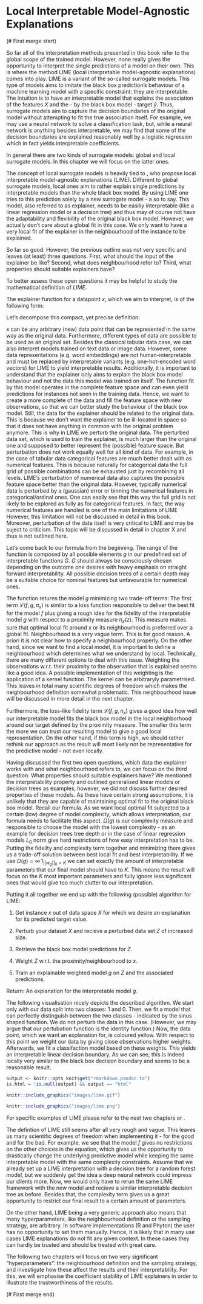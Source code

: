 # Local Interpretable Model-Agnostic Explanations

(# First merge start)

So far all of the interpretation methods presented in this book refer to the global scope of the trained model.
However, none really gives the opportunity to interpret the single predictions of a model on their own.
This is where the method LIME (local interpretable model-agnostic explanations) comes into play.
LIME is a variant of the so-called surrogate models.
This type of models aims to imitate the black box prediction's behaviour of a machine learning model with a specific constraint: they are interpretable.
The intuition is to have an interpretable model that explains the association of the features $X$ and the - by the black box model - \emph{predicted} target $\hat{y}$.
Thus, surrogate models aim to capture the decision boundaries of the original model without attempting to fit the true association itself.
For example, we may use a neural network to solve a classification task, but, while a neural network is anything besides interpretable, we may find that some of the decision boundaries are explained reasonably well by a logistic regression which in fact yields interpretable coefficients.

In general there are two kinds of surrogate models: global and local surrogate models.
In this chapter we will focus on the latter ones.

The concept of local surrogate models is heavily tied to \cite{LIME}, who propose local interpretable model-agnostic explanations (LIME). 
Different to global surrogate models, local ones aim to rather explain single predictions by interpretable models than the whole black box model.
By using LIME one tries to \emph{locally interpret} this prediction solely by a new surrogate model - a \emph{model-agnostic explanation} so to say. 
This model, also referred to as explainer, needs to be easiliy interpretable (like a linear regression model or a decision tree) and thus may of course not have the adaptability and flexibility of the original black box model.
However, we actually don't care about a global fit in this case.
We only want to have a very local fit of the explainer in the neighbourhood of the instance to be explained. 

So far so good. 
However, the previous outline was not very specific and leaves (at least) three questions.
First, what should the input of the explainer be like?
Second, what does neighbourhood refer to?
Third, what properties should suitable explainers have?

To better assess these open questions it may be helpful to study the mathematical definition of $LIME$.

The explainer function for a datapoint $x$, which we aim to interpret, is of the following form:

\begin{equation}
  explainer\left(x\right) = arg\,min_{g \epsilon G} \,\mathcal{L}\left(f, g, \pi_x \right) + \Omega\left(g\right)
\end{equation}

Let's decompose this compact, yet precise definition:

$x$ can be any arbitrary (new) data point that can be represented in the same way as the original data.
Furthermore, different types of data are possible to be used as an original set. 
Besides the classical tabular data case, we can also interpret models trained on text data or image data. 
However, some data representations (e.g. word embeddings) are not human-interpretable and must be replaced by interpretable variants (e.g. one-hot-encoded word vectors) for LIME to yield interpretable results.
Additionally, it is important to understand that the explainer only aims to explain the black box model behaviour and not the data this model was trained on itself.
The function fit by this model operates in the complete feature space and can even yield predictions for instances not seen in the training data.
Hence, we want to create a more complete \emph{grid} of the data and fill the feature space with new observations, so that we can better study the behaviour of the black box model.
Still, the data for the explainer should be related to the original data.
This is because we don't want the explainer to be ill-located in space so that it does not have anything in common with the original problem anymore.
This is why in LIME we perturb the original data.
The perturbed data set, which is used to train the explainer, is much larger than the original one and supposed to better represent the (possible) feature space.
But perturbation does not work equally well for all kind of data.
For example, in the case of tabular data categorical features are much better dealt with as numerical features.
This is because naturally for categorical data the full grid of possible combinations can be exhausted just by recombining all levels.
LIME's perturbation of numerical data also captures the possible feature space better than the original data.
However, typically numerical data is perturbed by a (gaussian) error or binning the numerical features in categorical/ordinal ones.
One can easily see that this way the full grid is not likely to be explored as fully as for categorical features.
In fact, the way numerical features are handled is one of the main limitations of LIME
However, this limitation will not be discussed in detail in this book.
Moreover, perturbation of the data itself is very critical to LIME and may be suject to criticism.
This topic will be discussed in detail in chapter X and thus is not outlined here.

Let's come back to our formula from the beginning.
The range of the function is composed by all possible elements $g$ in our predefined set of interpretable functions $G$. 
$G$ should always be consciously chosen depending on the outcome one desires with heavy emphasis on straight forward interpretability.
All possible decision trees of a certain depth may be a suitable choice for nominal features but unfavourable for numerical ones.

The function returns the model $g$ minimizing two trade-off terms: 
The first term $\mathcal{L}\left(f, g, \pi_x \right)$ is similar to a loss function responsible to deliver the best fit for the model $f$ plus giving a rough idea for the fidelity of the interpretable model $g$ with respect to a proximity measure $\pi_x(z)$.
This measure makes sure that optimal local fit around $x$ or its neighbourhood is preferred over a global fit.
Neighbourhood is a very vague term.
This is for good reason.
A priori it is not clear how to specify a neighbourhood properly.
On the other hand, since we want to find a local model, it is important to define a neighbourhood which determines what we understand by local.
Technically, there are many different options to deal with this issue.
Weighting the observations w.r.t. their proximity to the observation that is explained seems like a good idea.
A possible implementation of this weighting is the application of a kernel function.
The kernel can be arbitraryly parametrised.
This leaves in total many scientific degrees of freedom which makes the neighbourhood definition somewhat problematic.
This neighbourhood issue will be discussed in more detail in the next chapter.

Furthermore, the loss-like fidelity term $\mathcal{L}\left(f, g, \pi_x \right)$ gives a good idea how well our interpretable model fits the black box model in the local neighborhood around our target defined by the proximity measure.
The smaller this term the more we can trust our resulting model to give a good local representation. 
On the other hand, if this term is high, we should rather rethink our approach as the result will most likely not be representative for the predictive model - not even locally.

Having discussed the first two open questions, which data the explainer works with and what neighbourhood refers to, we can focus on the third question:
What properties should suitable explainers have?
We mentioned the interpretability property and outlined generalised linear models or decision trees as examples, however, we did not discuss further desired properties of these models.
As these have certain strong assumptions, it is unlikely that they are capable of maintaining optimal fit to the original black box model. 
Recall our formula.
As we want local optimal fit subjected to a certain (low) degree of model complexity, which allows interpretation, our formula needs to facilitate this aspect.
$\Omega\left(g\right)$ is our complexity measure and responsible to choose the model with the lowest complexity - as an example for decision trees tree depth or in the case of linear regression models $L_0$ norm give hard restrictions of how easy interpretation has to be. 
Putting the fidelity and complexity term together and minimizing them gives us a trade-off solution between best local fit and best interpretability. 
If we use $\Omega(g) = \infty \, 1_{||w_g||_0<K}$ we can set exactly the amount of interpretable parameters that our final model should have to $K$.
This means the result will focus on the $K$ most important parameters and fully ignore less significant ones that would give too much clutter to our interpretation.

Putting it all together we end up with the following (possible) algorithm for LIME:

1. Get instance $x$ out of data space $X$ for which we desire an explanation for its predicted target value.

2. Perturb your dataset $X$ and recieve a perturbed data set $Z$ of increased size. 

3. Retrieve the black box model predictions for $Z$.

4. Weight $Z$ w.r.t. the proximity/neighbourhood to $x$.

5. Train an explainable weighted model $g$ on $Z$ and the associated predictions.

Return: An explanation for the interpretable model $g$.

The following visualisation nicely depicts the described algorithm. 
We start only with our data split into two classes: 1 and 0.
Then, we fit a model that can perfectly distinguish between the two classes - indicated by the sinus shaped function.
We do not perturb the data in this case.
(However, we may argue that our pertubation function is the identity function.)
Now, the data point, which we want an explanation for, is coloured yellow.
With respect to this point we weight our data by giving close observations higher weights.
Afterwards, we fit a classifaction model based on these weights.
This yields an interpretable linear decision boundary. 
As we can see, this is indeed locally very similar to the black box decision boundary and seems to be a reasonable result.

```r
output <- knitr::opts_knit$get("rmarkdown.pandoc.to")
is.html = !is.null(output) && output == "html"
```

```r
knitr::include_graphics("images/lime.gif")
```

```r
knitr::include_graphics("images/lime.png")
```

For specific examples of LIME please refer to the next two chapters or \cite{Molnar}.

The defintion of LIME still seems after all very rough and vague.
This leaves us many scientific degrees of freedom when implementing it - for the good and for the bad.
For example, we see that the model $f$ gives no restrictions on the other choices in the equation, which gives us the opportunity to drastically change the underlying predictive model while keeping the same interpretable model with the same complexity constraints. 
Assume that we already set up a LIME interpretation with a decision tree for a random forest model, but we suddenly get the idea a deep neural network could impress our clients more.
Now, we would only have to rerun the same LIME framework with the new model and recieve a similar interpretable decision tree as before.
Besides that, the complexity term gives us a great opportunity to restrict our final result to a certain amount of parameters. 

On the other hand, LIME being a very generic approach also means that many hyperparameters, like the neighbourhood definition or the sampling strategy, are arbitrary.
In software implementations (R and Phyton) the user has no opportunity to set them manually.
Hence, it is likely that in many use cases LIME explanations do not fit any given context.
In these cases they can hardly be trusted and should be treated with great care.

The following two chapters will focus on two very significant "hyperparameters": the neighbourhood definition and the sampling strategy, and investigate how these affect the results and their interpretability.
For this, we will emphasise the coefficient stability of LIME explainers in order to illustrate the trustworthiness of the results. 

(# First merge end) 
